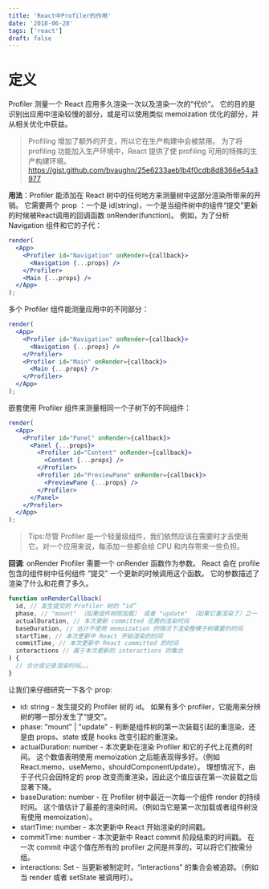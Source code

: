 ```yaml
---
title: 'React中Profiler的作用'
date: '2018-06-28'
tags: ['react']
draft: false
---
```


# 定义

Profiler 测量一个 React 应用多久渲染一次以及渲染一次的“代价”。 它的目的是识别出应用中渲染较慢的部分，或是可以使用类似 memoization 优化的部分，并从相关优化中获益。
> Profiling 增加了额外的开支，所以它在生产构建中会被禁用。
为了将 profiling 功能加入生产环境中，React 提供了使 profiling 可用的特殊的生产构建环境。<https://gist.github.com/bvaughn/25e6233aeb1b4f0cdb8d8366e54a3977>

**用法**：Profiler 能添加在 React 树中的任何地方来测量树中这部分渲染所带来的开销。 它需要两个 prop ：一个是 id(string)，一个是当组件树中的组件“提交”更新的时候被React调用的回调函数 onRender(function)。
例如，为了分析 Navigation 组件和它的子代：

```jsx
render(
  <App>
    <Profiler id="Navigation" onRender={callback}>
      <Navigation {...props} />
    </Profiler>
    <Main {...props} />
  </App>
);
```

多个 Profiler 组件能测量应用中的不同部分：

```jsx
render(
  <App>
    <Profiler id="Navigation" onRender={callback}>
      <Navigation {...props} />
    </Profiler>
    <Profiler id="Main" onRender={callback}>
      <Main {...props} />
    </Profiler>
  </App>
);
```

嵌套使用 Profiler 组件来测量相同一个子树下的不同组件：

```jsx
render(
  <App>
    <Profiler id="Panel" onRender={callback}>
      <Panel {...props}>
        <Profiler id="Content" onRender={callback}>
          <Content {...props} />
        </Profiler>
        <Profiler id="PreviewPane" onRender={callback}>
          <PreviewPane {...props} />
        </Profiler>
      </Panel>
    </Profiler>
  </App>
);
```

> Tips:尽管 Profiler 是一个轻量级组件，我们依然应该在需要时才去使用它。对一个应用来说，每添加一些都会给 CPU 和内存带来一些负担。

**回调**: onRender
Profiler 需要一个 onRender 函数作为参数。 React 会在 profile 包含的组件树中任何组件 “提交” 一个更新的时候调用这个函数。 它的参数描述了渲染了什么和花费了多久。

```javascript
function onRenderCallback(
  id, // 发生提交的 Profiler 树的 “id”
  phase, // "mount" （如果组件树刚加载） 或者 "update" （如果它重渲染了）之一
  actualDuration, // 本次更新 committed 花费的渲染时间
  baseDuration, // 估计不使用 memoization 的情况下渲染整棵子树需要的时间
  startTime, // 本次更新中 React 开始渲染的时间
  commitTime, // 本次更新中 React committed 的时间
  interactions // 属于本次更新的 interactions 的集合
) {
  // 合计或记录渲染时间。。。
}
```

让我们来仔细研究一下各个 prop:

- id: string - 发生提交的 Profiler 树的 id。 如果有多个 profiler，它能用来分辨树的哪一部分发生了“提交”。  
- phase: "mount" | "update" - 判断是组件树的第一次装载引起的重渲染，还是由 props、state 或是 hooks 改变引起的重渲染。  
- actualDuration: number - 本次更新在渲染 Profiler 和它的子代上花费的时间。 这个数值表明使用 memoization 之后能表现得多好。（例如 React.memo，useMemo，shouldComponentUpdate）。 理想情况下，由于子代只会因特定的 prop 改变而重渲染，因此这个值应该在第一次装载之后显著下降。  
- baseDuration: number - 在 Profiler 树中最近一次每一个组件 render 的持续时间。 这个值估计了最差的渲染时间。（例如当它是第一次加载或者组件树没有使用 memoization）。  
- startTime: number - 本次更新中 React 开始渲染的时间戳。  
- commitTime: number - 本次更新中 React commit 阶段结束的时间戳。 在一次 commit 中这个值在所有的 profiler 之间是共享的，可以将它们按需分组。  
- interactions: Set - 当更新被制定时，“interactions” 的集合会被追踪。（例如当 render 或者 setState 被调用时）。
